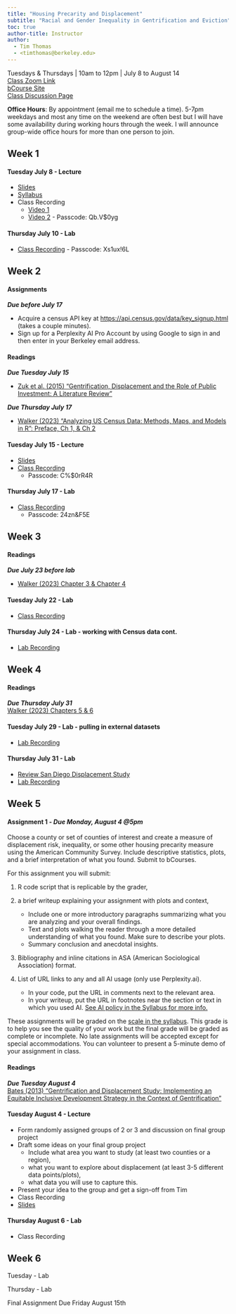 ```yaml
---
title: "Housing Precarity and Displacement"
subtitle: "Racial and Gender Inequality in Gentrification and Eviction"
toc: true
author-title: Instructor
author: 
  - Tim Thomas
  - <timthomas@berkeley.edu>
---
```

Tuesdays & Thursdays | 10am to 12pm | July 8 to August 14   
[Class Zoom Link](https://berkeley.zoom.us/j/99494916996?pwd=IQBGF2aswPwTpemADGSM3dK0zICgHy.1&jst=2)  
[bCourse Site](https://bcourses.berkeley.edu/courses/1546264)  
[Class Discussion Page](https://bcourses.berkeley.edu/courses/1546264/discussion_topics)  

**Office Hours**: By appointment (email me to schedule a time). 5-7pm weekdays and most any time on the weekend are often best but I will have some availability during working hours through the week. I will announce group-wide office hours for more than one person to join. 

## Week 1
#### Tuesday July 8 - Lecture
* [Slides](https://docs.google.com/presentation/d/1nHe2SQmLnlvXZnCW8O6uzEcM15XqA3w2flZ4ntPqbM0)
* [Syllabus](syllabus.qmd)
* Class Recording
  * [Video 1](https://drive.google.com/drive/folders/1e2GNPfaqiuiEkfac4mfEL6bF2y4vCeUo?usp=drive_link)
  * [Video 2](https://berkeley.zoom.us/rec/share/3fLK5nFCklPA1iXs3_D591fofoRwb--61f18MeChXdXykII7oiEDLZQzRuHF6XA5.D6XjsmytyWgvQDJ3?startTime=1751995954000) - Passcode: Qb.V$0yg

#### Thursday July 10 - Lab
* [Class Recording](https://berkeley.zoom.us/rec/share/dFEsknv01skouItQ4qEHIBRkxRnaSXwb1n1abcbZOhP0TPulLCnqbE3RwIfRlbej.WQzdk5ahWgz0emhF) - Passcode: Xs1ux!6L

## Week 2

#### Assignments
***Due before July 17***

* Acquire a census API key at <https://api.census.gov/data/key_signup.html> (takes a couple minutes).
* Sign up for a Perplexity AI Pro Account by using Google to sign in and then enter in your Berkeley email address. 

#### Readings
***Due Tuesday July 15***  

* [Zuk et al. (2015) "Gentrification, Displacement and the Role of Public Investment: A Literature Review"](https://www.researchgate.net/profile/Karen-Chapple/publication/334638363_Gentrification_Displacement_and_the_Role_of_Public_Investment_A_Literature_Review/links/5d37697f4585153e591c453f/Gentrification-Displacement-and-the-Role-of-Public-Investment-A-Literature-Review.pdf)

***Due Thursday July 17***

* [Walker (2023) “Analyzing US Census Data: Methods, Maps, and Models in R”: Preface, Ch 1, & Ch 2](https://walker-data.com/census-r/index.html)

#### Tuesday July 15 - Lecture

* [Slides](https://docs.google.com/presentation/d/1sAHFBSSwSBNzVZs7TF1Rk_gCMOIjwkNiHmo3nlTylB8/edit?slide=id.g32100058b3b_0_3#slide=id.g32100058b3b_0_3)
* [Class Recording](https://berkeley.zoom.us/rec/share/81wQSGTNgl5wSa481qIEOjRQvLAtxxhWudRobXHQCQiHfWusO6bAYqEvyXINQBLj.84RPyfmYaeUOtxIC)  
    * Passcode: C%$0rR4R

#### Thursday July 17 - Lab
* [Class Recording](https://berkeley.zoom.us/rec/share/EZXOSiRRiQQ6UKMXiUGZm2eegadrSyN7akBR0vrGmHQ1jVYId4uDzriN2qImjL6Q.iSYxymVyv_FSUYHe)  
    * Passcode: 24zn&F5E

## Week 3
#### Readings 
***Due July 23 before lab***

* [Walker (2023) Chapter 3 & Chapter 4](https://walker-data.com/census-r/wrangling-census-data-with-tidyverse-tools.html)

#### Tuesday July 22 - Lab

* [Class Recording](https://drive.google.com/drive/folders/158b8hFcRzpQiEnouhDBDgB-W5_ykzoQ0?usp=sharing)

#### Thursday July 24 - Lab - working with Census data cont.

* [Lab Recording](https://drive.google.com/file/d/1n_s14PwgzAfVIWlZlEajiWOXo3N7xzyl/view?usp=drive_link)

## Week 4

#### Readings 

***Due Thursday July 31***   
[Walker (2023) Chapters 5 & 6](https://walker-data.com/census-r/census-geographic-data-and-applications-in-r.html)

#### Tuesday July 29 - Lab - pulling in external datasets

* [Lab Recording](https://drive.google.com/drive/folders/15HCR-AFKFXu3G39HNjccfwTZAey1oR1J?dmr=1&ec=wgc-drive-globalnav-goto)

#### Thursday July 31 - Lab

* [Review San Diego Displacement Study](https://urban-displacement.github.io/edr-sandag/)
* [Lab Recording](https://drive.google.com/drive/folders/1VWuA2Ov2yD3z6tmDMTW3gVVtBAWXUkvp?usp=drive_link)

## Week 5

#### **Assignment 1** - *Due Monday, August 4 @5pm*

Choose a county or set of counties of interest and create a measure of displacement risk, inequality, or some other housing precarity measure using the American Community Survey. Include descriptive statistics, plots, and a brief interpretation of what you found. Submit to bCourses. 

For this assignment you will submit:

1. R code script that is replicable by the grader, 

2. a brief writeup explaining your assignment with plots and context, 
    * Include one or more introductory paragraphs summarizing what you are analyzing and your overall findings. 
    * Text and plots walking the reader through a more detailed understanding of what you found. Make sure to describe your plots. 
    * Summary conclusion and anecdotal insights.
        
3. Bibliography and inline citations in ASA (American Sociological Association) format.
    
4. List of URL links to any and all AI usage (only use Perplexity.ai). 
    * In your code, put the URL in comments next to the relevant area. 
    * In your writeup, put the URL in footnotes near the section or text in which you used AI. [See AI policy in the Syllabus for more info.](syllabus.html#ai-policy)


These assignments will be graded on the [scale in the syllabus](syllabus.html#course-grading). This grade is to help you see the quality of your work but the final grade will be graded as complete or incomplete. No late assignments will be accepted except for special accommodations. You can volunteer to present a 5-minute demo of your assignment in class.

#### Readings

***Due Tuesday August 4***  
[Bates (2013) "Gentrification and Displacement Study: Implementing an Equitable Inclusive Development Strategy in the Context of Gentrification"](https://www.portland.gov/sites/default/files/2020-01/2-gentrification-and-displacement-study-05.18.13.pdf)



#### Tuesday August 4 - Lecture

* Form randomly assigned groups of 2 or 3 and discussion on final group project  
* Draft some ideas on your final group project
    * Include what area you want to study (at least two counties or a region), 
    * what you want to explore about displacement (at least 3-5 different data points/plots), 
    * what data you will use to capture this. 
* Present your idea to the group and get a sign-off from Tim
* Class Recording
* [Slides](https://docs.google.com/presentation/d/1RygZAh2hjctNzeS3_bgidrAefdnZyydGzj_Dta1vSZw/edit?pli=1&slide=id.g32100058b3b_0_3#slide=id.g32100058b3b_0_3)

#### Thursday August 6 - Lab

* Class Recording

## Week 6 

Tuesday - Lab

Thursday - Lab

Final Assignment Due Friday August 15th




